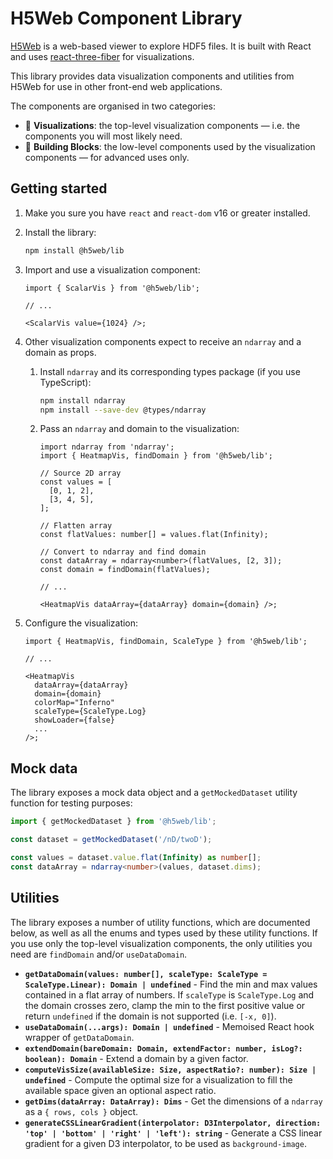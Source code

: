 
<Meta title="Home" />

# H5Web Component Library

[H5Web](https://github.com/silx-kit/h5web) is a web-based viewer to explore HDF5 files. It is built with React and uses
[react-three-fiber](https://github.com/react-spring/react-three-fiber) for visualizations.

This library provides data visualization components and utilities from H5Web for use in other front-end web applications.

The components are organised in two categories:

- 🎨 **Visualizations**: the top-level visualization components — i.e. the components you will most likely need.
- 🧱 **Building Blocks**: the low-level components used by the visualization components — for advanced uses only.

## Getting started

1. Make you sure you have `react` and `react-dom` v16 or greater installed.
1. Install the library:

   ```bash
   npm install @h5web/lib
   ```

1. Import and use a visualization component:

   ```tsx
   import { ScalarVis } from '@h5web/lib';

   // ...

   <ScalarVis value={1024} />;
   ```

1. Other visualization components expect to receive an `ndarray` and a domain as props.

   1. Install `ndarray` and its corresponding types package (if you use TypeScript):

      ```bash
      npm install ndarray
      npm install --save-dev @types/ndarray
      ```

   1. Pass an `ndarray` and domain to the visualization:

      ```tsx
      import ndarray from 'ndarray';
      import { HeatmapVis, findDomain } from '@h5web/lib';

      // Source 2D array
      const values = [
        [0, 1, 2],
        [3, 4, 5],
      ];

      // Flatten array
      const flatValues: number[] = values.flat(Infinity);

      // Convert to ndarray and find domain
      const dataArray = ndarray<number>(flatValues, [2, 3]);
      const domain = findDomain(flatValues);

      // ...

      <HeatmapVis dataArray={dataArray} domain={domain} />;
      ```

1. Configure the visualization:

   ```tsx
   import { HeatmapVis, findDomain, ScaleType } from '@h5web/lib';

   // ...

   <HeatmapVis
     dataArray={dataArray}
     domain={domain}
     colorMap="Inferno"
     scaleType={ScaleType.Log}
     showLoader={false}
     ...
   />;
   ```

## Mock data

The library exposes a mock data object and a `getMockedDataset` utility function for testing purposes:

```ts
import { getMockedDataset } from '@h5web/lib';

const dataset = getMockedDataset('/nD/twoD');

const values = dataset.value.flat(Infinity) as number[];
const dataArray = ndarray<number>(values, dataset.dims);
```

## Utilities

The library exposes a number of utility functions, which are documented below, as well as all the enums and types used by these utility functions.
If you use only the top-level visualization components, the only utilities you need are `findDomain` and/or `useDataDomain`.

- **`getDataDomain(values: number[], scaleType: ScaleType = ScaleType.Linear): Domain | undefined`** - Find the min and max values contained in a flat array of numbers. If `scaleType` is `ScaleType.Log` and the domain crosses zero, clamp the min to the first positive value or return `undefined` if the domain is not supported (i.e. `[-x, 0]`).
- **`useDataDomain(...args): Domain | undefined`** - Memoised React hook wrapper of `getDataDomain`.
- **`extendDomain(bareDomain: Domain, extendFactor: number, isLog?: boolean): Domain`** - Extend a domain by a given factor.
- **`computeVisSize(availableSize: Size, aspectRatio?: number): Size | undefined`** - Compute the optimal size for a visualization to fill the available space given an optional aspect ratio.
- **`getDims(dataArray: DataArray): Dims`** - Get the dimensions of a `ndarray` as a `{ rows, cols }` object.
- **`generateCSSLinearGradient(interpolator: D3Interpolator, direction: 'top' | 'bottom' | 'right' | 'left'): string`** - Generate a CSS linear gradient for a given D3 interpolator, to be used as `background-image`.
